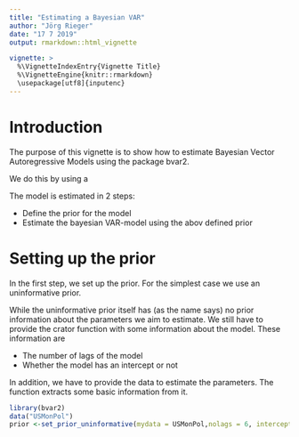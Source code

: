 ```yaml
---
title: "Estimating a Bayesian VAR"
author: "Jörg Rieger"
date: "17 7 2019"
output: rmarkdown::html_vignette

vignette: >
  %\VignetteIndexEntry{Vignette Title}
  %\VignetteEngine{knitr::rmarkdown}
  \usepackage[utf8]{inputenc}
---
```


# Introduction

The purpose of this vignette is to show how to estimate Bayesian Vector Autoregressive Models using the package bvar2.


We do this by using a

The model is estimated in 2 steps:

* Define the prior for the model
* Estimate the bayesian VAR-model using the abov defined prior

# Setting up the prior

In the first step, we set up the prior. For the simplest case we use an uninformative prior.

While the uninformative prior itself has (as the name says) no prior information about the parameters we aim to estimate. We still have to provide the crator function with some information about the model. These information are

* The number of lags of the model
* Whether the model has an intercept or not

In addition, we have to provide the data to estimate the parameters. The function extracts some basic information from it.

```r
library(bvar2)
data("USMonPol")
prior <-set_prior_uninformative(mydata = USMonPol,nolags = 6, intercept = TRUE)
```
